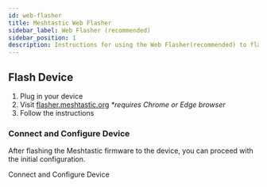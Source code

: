 ```yaml
---
id: web-flasher
title: Meshtastic Web Flasher
sidebar_label: Web Flasher (recommended)
sidebar_position: 1
description: Instructions for using the Web Flasher(recommended) to flash Meshtastic firmware to an ESP32 chipset device.
---
```



## Flash Device

1. Plug in your device
2. Visit [flasher.meshtastic.org](https://flasher.meshtastic.org) _\*requires Chrome or Edge browser_
3. Follow the instructions

### Connect and Configure Device

After flashing the Meshtastic firmware to the device, you can proceed with the initial configuration.

<div className="indexCtasBody">
  <Link
    className={"button button--outline button--lg cta--button"}
    style={{ fontSize: '0.8em', padding: '8px 16px' }}
    to={"/docs/getting-started/initial-config"}
  >
    Connect and Configure Device
  </Link>
</div>
